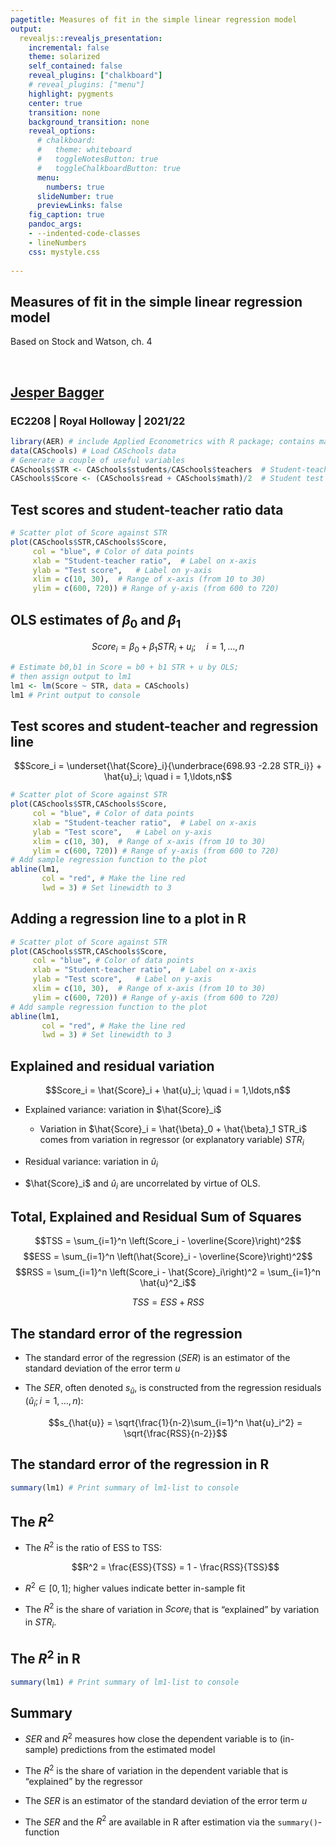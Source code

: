 ```yaml
---
pagetitle: Measures of fit in the simple linear regression model
output: 
  revealjs::revealjs_presentation:
    incremental: false
    theme: solarized
    self_contained: false
    reveal_plugins: ["chalkboard"]
    # reveal_plugins: ["menu"]
    highlight: pygments
    center: true
    transition: none
    background_transition: none 
    reveal_options:
      # chalkboard:
      #   theme: whiteboard
      #   toggleNotesButton: true
      #   toggleChalkboardButton: true
      menu:
        numbers: true
      slideNumber: true
      previewLinks: false
    fig_caption: true
    pandoc_args:
    - --indented-code-classes
    - lineNumbers
    css: mystyle.css
    
--- 
```


<section>

<h1>Measures of fit in the simple linear regression model</h1>

Based on Stock and Watson, ch. 4

<br>

<h2>[Jesper Bagger](mailto:jesper.bagger@rhul.ac.uk)</h2>

<h3>EC2208 | Royal Holloway | 2021/22</h3>

</section>


```r
library(AER) # include Applied Econometrics with R package; contains many datasets
data(CASchools) # Load CASchools data
# Generate a couple of useful variables
CASchools$STR <- CASchools$students/CASchools$teachers  # Student-teacher ratio
CASchools$Score <- (CASchools$read + CASchools$math)/2  # Student test score
```

## Test scores and student-teacher ratio data

```r
# Scatter plot of Score against STR
plot(CASchools$STR,CASchools$Score, 
     col = "blue", # Color of data points
     xlab = "Student-teacher ratio",  # Label on x-axis
     ylab = "Test score",   # Label on y-axis
     xlim = c(10, 30),  # Range of x-axis (from 10 to 30)
     ylim = c(600, 720)) # Range of y-axis (from 600 to 720)
```

## OLS estimates of $\beta_0$ and $\beta_1$

$$Score_i = \beta_0 + \beta_1 STR_i + u_i; \quad i = 1,\ldots,n$$

```r
# Estimate b0,b1 in Score = b0 + b1 STR + u by OLS; 
# then assign output to lm1
lm1 <- lm(Score ~ STR, data = CASchools) 
lm1 # Print output to console
```


## Test scores and student-teacher and regression line

$$Score_i = \underset{\hat{Score}_i}{\underbrace{698.93 -2.28 STR_i}} + \hat{u}_i; \quad i = 1,\ldots,n$$
```r
# Scatter plot of Score against STR
plot(CASchools$STR,CASchools$Score, 
     col = "blue", # Color of data points
     xlab = "Student-teacher ratio",  # Label on x-axis
     ylab = "Test score",   # Label on y-axis
     xlim = c(10, 30),  # Range of x-axis (from 10 to 30)
     ylim = c(600, 720)) # Range of y-axis (from 600 to 720)
# Add sample regression function to the plot
abline(lm1,
       col = "red", # Make the line red
       lwd = 3) # Set linewidth to 3
```

## Adding a regression line to a plot in R

```r
# Scatter plot of Score against STR
plot(CASchools$STR,CASchools$Score, 
     col = "blue", # Color of data points
     xlab = "Student-teacher ratio",  # Label on x-axis
     ylab = "Test score",   # Label on y-axis
     xlim = c(10, 30),  # Range of x-axis (from 10 to 30)
     ylim = c(600, 720)) # Range of y-axis (from 600 to 720)
# Add sample regression function to the plot
abline(lm1,
       col = "red", # Make the line red
       lwd = 3) # Set linewidth to 3
```


## Explained and residual variation

<div class="box">
$$Score_i = \hat{Score}_i + \hat{u}_i; \quad i = 1,\ldots,n$$
</div>

<!-- - Two sources of $Score_i$ sample variation: $\hat{Score}_i$ and $\hat{u}_i$ -->

- Explained variance: variation in $\hat{Score}_i$ 

  - Variation in $\hat{Score}_i = \hat{\beta}_0 + \hat{\beta}_1 STR_i$ comes from variation in regressor (or explanatory variable) $STR_i$
  
- Residual variance: variation in $\hat{u}_i$

- $\hat{Score}_i$ and $\hat{u}_i$ are uncorrelated by virtue of OLS.

## Total, Explained and Residual Sum of Squares

<div class="box">
$$TSS = \sum_{i=1}^n \left(Score_i - \overline{Score}\right)^2$$ 
$$ESS = \sum_{i=1}^n \left(\hat{Score}_i - \overline{Score}\right)^2$$
$$RSS = \sum_{i=1}^n \left(Score_i - \hat{Score}_i\right)^2 = \sum_{i=1}^n \hat{u}^2_i$$

$$TSS = ESS + RSS$$
</div>

## The standard error of the regression

- The standard error of the regression ($SER$) is an estimator of the standard deviation of the error term $u$

- The $SER$, often denoted $s_{\hat{u}}$, is constructed from the regression residuals $(\hat{u}_i;i=1,\ldots,n)$:

  $$s_{\hat{u}} = \sqrt{\frac{1}{n-2}\sum_{i=1}^n \hat{u}_i^2} = \sqrt{\frac{RSS}{n-2}}$$

## The standard error of the regression in R

```r
summary(lm1) # Print summary of lm1-list to console
```


## The $R^2$

- The $R^2$ is the ratio of ESS to TSS:

  <div class="box">
  $$R^2 = \frac{ESS}{TSS} = 1 - \frac{RSS}{TSS}$$
  </div>

- $R^2 \in [0,1]$; higher values indicate better in-sample fit

- The $R^2$ is the share of variation in $Score_i$ that is "explained" by variation in $STR_i$.

## The $R^2$ in R

```r
summary(lm1) # Print summary of lm1-list to console
```

## Summary

- $SER$ and $R^2$ measures how close the dependent variable is to (in-sample) predictions from the estimated model

- The $R^2$ is the share of variation in the dependent variable that is "explained" by the regressor

- The $SER$ is an estimator of the standard deviation of the error term $u$

- The $SER$ and the $R^2$ are available in R after estimation via the `summary()`-function


